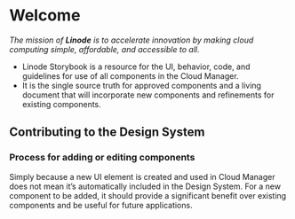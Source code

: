 
<Meta title="Intro/Welcome" />

# Welcome

_The mission of **Linode** is to accelerate innovation by making cloud computing simple, affordable, and accessible to all._

- Linode Storybook is a resource for the UI, behavior, code, and guidelines for use of all components in the Cloud Manager.
- It is the single source truth for approved components and a living document that will incorporate new components and refinements for existing components.

## Contributing to the Design System

### Process for adding or editing components

Simply because a new UI element is created and used in Cloud Manager does not mean it’s automatically included in the Design System. For a new component to be added, it should provide a significant benefit over existing components and be useful for future applications.
